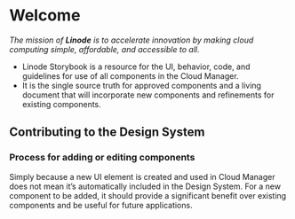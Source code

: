 
<Meta title="Intro/Welcome" />

# Welcome

_The mission of **Linode** is to accelerate innovation by making cloud computing simple, affordable, and accessible to all._

- Linode Storybook is a resource for the UI, behavior, code, and guidelines for use of all components in the Cloud Manager.
- It is the single source truth for approved components and a living document that will incorporate new components and refinements for existing components.

## Contributing to the Design System

### Process for adding or editing components

Simply because a new UI element is created and used in Cloud Manager does not mean it’s automatically included in the Design System. For a new component to be added, it should provide a significant benefit over existing components and be useful for future applications.
